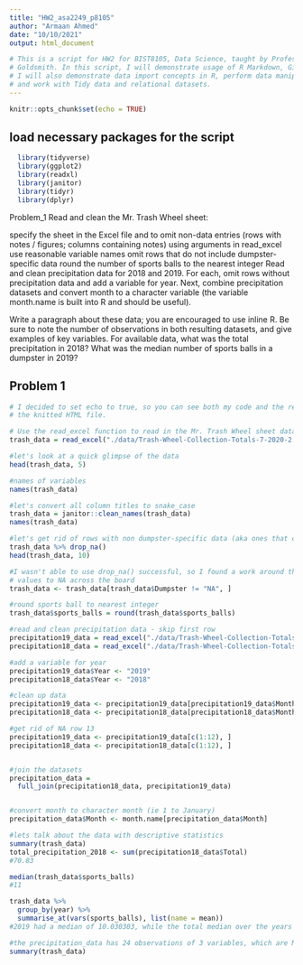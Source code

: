 ```yaml
---
title: "HW2_asa2249_p8105"
author: "Armaan Ahmed"
date: "10/10/2021"
output: html_document

# This is a script for HW2 for BIST8105, Data Science, taught by Professor Jeff 
# Goldsmith. In this script, I will demonstrate usage of R Markdown, GitHub for version control, and the use of R Projects. 
# I will also demonstrate data import concepts in R, perform data manipulation with dplyr, 
# and work with Tidy data and relational datasets.
---
```


```r
knitr::opts_chunk$set(echo = TRUE)
```


## load necessary packages for the script
```r
  library(tidyverse)
  library(ggplot2)
  library(readxl)
  library(janitor)
  library(tidyr)
  library(dplyr)
```

Problem_1
Read and clean the Mr. Trash Wheel sheet:

specify the sheet in the Excel file and to omit non-data entries (rows with notes / figures; columns containing notes) using arguments in read_excel
use reasonable variable names
omit rows that do not include dumpster-specific data
round the number of sports balls to the nearest integer
Read and clean precipitation data for 2018 and 2019. For each, omit rows without precipitation data and add a variable for year. Next, combine precipitation datasets and convert month to a character variable (the variable month.name is built into R and should be useful).

Write a paragraph about these data; you are encouraged to use inline R. Be sure to note the number of observations in both resulting datasets, and give examples of key variables. For available data, what was the total precipitation in 2018? What was the median number of sports balls in a dumpster in 2019?



## Problem 1
```r
# I decided to set echo to true, so you can see both my code and the results in
# the knitted HTML file.

# Use the read_excel function to read in the Mr. Trash Wheel sheet dataset. skip 1st row which contains an image
trash_data = read_excel("./data/Trash-Wheel-Collection-Totals-7-2020-2.xlsx", skip =1, na = "")

#let's look at a quick glimpse of the data
head(trash_data, 5)

#names of variables
names(trash_data)

#let's convert all column titles to snake_case
trash_data = janitor::clean_names(trash_data)
names(trash_data)

#let's get rid of rows with non dumpster-specific data (aka ones that contain NA)
trash_data %>% drop_na()
head(trash_data, 10)

#I wasn't able to use drop_na() successful, so I found a work around that copies the dataframe and sets those non specific dumpster
# values to NA across the board
trash_data <- trash_data[trash_data$Dumpster != "NA", ]

#round sports ball to nearest integer
trash_data$sports_balls = round(trash_data$sports_balls)

#read and clean precipitation data - skip first row
precipitation19_data = read_excel("./data/Trash-Wheel-Collection-Totals-7-2020-2.xlsx", skip =1, na = "", sheet = 6)
precipitation18_data = read_excel("./data/Trash-Wheel-Collection-Totals-7-2020-2.xlsx", skip =1, na = "", sheet = 7)

#add a variable for year
precipitation19_data$Year <- "2019"
precipitation18_data$Year <- "2018"

#clean up data
precipitation19_data <- precipitation19_data[precipitation19_data$Month != "NA", ]
precipitation18_data <- precipitation18_data[precipitation18_data$Month != "NA", ]

#get rid of NA row 13
precipitation19_data <- precipitation19_data[c(1:12), ]
precipitation18_data <- precipitation18_data[c(1:12), ]


#join the datasets
precipitation_data = 
  full_join(precipitation18_data, precipitation19_data)


#convert month to character month (ie 1 to January)
precipitation_data$Month <- month.name[precipitation_data$Month]

#lets talk about the data with descriptive statistics
summary(trash_data)
total_precipitation_2018 <- sum(precipitation18_data$Total)
#70.83

median(trash_data$sports_balls)
#11

trash_data %>%
  group_by(year) %>%
  summarise_at(vars(sports_balls), list(name = mean))
#2019 had a median of 10.030303, while the total median over the years was 11.

#the precipitation_data has 24 observations of 3 variables, which are Month, Total (total rainfall), and Year. the trash_data dataset has 533 observations of 17 variables (although this is including NA observations, which come out to 80, so there are really 453 obervations). Key variables include dumpster # (for id), month, year, as well as the types of trash picked up, like glass_bottles, grocery_bags, and cigarette_butts. the total precipitation in 2018 was 70.33 inches, and the median number of sports balls in a dumpster in 2019 is 10.030303 sports balls. 
summary(trash_data)
```
